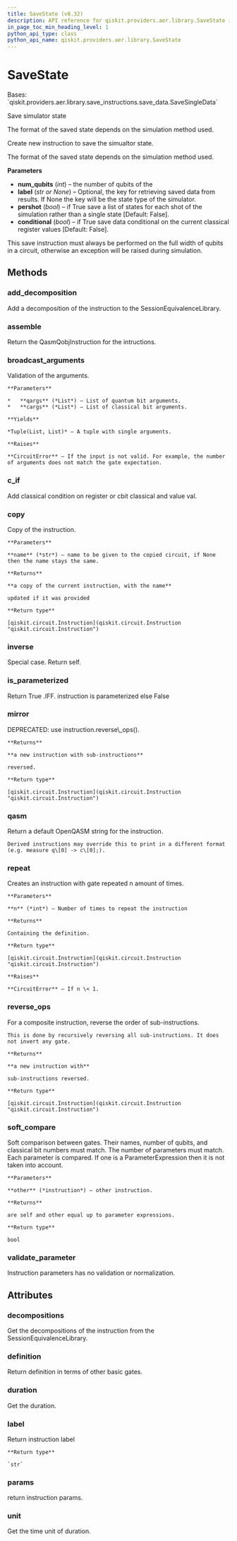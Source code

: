 ```yaml
---
title: SaveState (v0.32)
description: API reference for qiskit.providers.aer.library.SaveState in qiskit v0.32
in_page_toc_min_heading_level: 1
python_api_type: class
python_api_name: qiskit.providers.aer.library.SaveState
---
```


# SaveState

<Class id="qiskit.providers.aer.library.SaveState" isDedicatedPage={true} github="https://github.com/qiskit/qiskit-aer/tree/stable/0.9/qiskit/providers/aer/library/save_instructions/save_state.py" signature="SaveState(num_qubits, label=None, pershot=False, conditional=False)" modifiers="class">
  Bases: `qiskit.providers.aer.library.save_instructions.save_data.SaveSingleData`

  Save simulator state

  The format of the saved state depends on the simulation method used.

  Create new instruction to save the simualtor state.

  The format of the saved state depends on the simulation method used.

  **Parameters**

  *   **num\_qubits** (*int*) – the number of qubits of the
  *   **label** (*str or None*) – Optional, the key for retrieving saved data from results. If None the key will be the state type of the simulator.
  *   **pershot** (*bool*) – if True save a list of states for each shot of the simulation rather than a single state \[Default: False].
  *   **conditional** (*bool*) – if True save data conditional on the current classical register values \[Default: False].

  <Admonition title="Note" type="note">
    This save instruction must always be performed on the full width of qubits in a circuit, otherwise an exception will be raised during simulation.
  </Admonition>

  ## Methods

  <span id="qiskit-providers-aer-library-savestate-add-decomposition" />

  ### add\_decomposition

  <Function id="qiskit.providers.aer.library.SaveState.add_decomposition" signature="SaveState.add_decomposition(decomposition)">
    Add a decomposition of the instruction to the SessionEquivalenceLibrary.
  </Function>

  <span id="qiskit-providers-aer-library-savestate-assemble" />

  ### assemble

  <Function id="qiskit.providers.aer.library.SaveState.assemble" signature="SaveState.assemble()">
    Return the QasmQobjInstruction for the intructions.
  </Function>

  <span id="qiskit-providers-aer-library-savestate-broadcast-arguments" />

  ### broadcast\_arguments

  <Function id="qiskit.providers.aer.library.SaveState.broadcast_arguments" signature="SaveState.broadcast_arguments(qargs, cargs)">
    Validation of the arguments.

    **Parameters**

    *   **qargs** (*List*) – List of quantum bit arguments.
    *   **cargs** (*List*) – List of classical bit arguments.

    **Yields**

    *Tuple(List, List)* – A tuple with single arguments.

    **Raises**

    **CircuitError** – If the input is not valid. For example, the number of arguments does not match the gate expectation.
  </Function>

  <span id="qiskit-providers-aer-library-savestate-c-if" />

  ### c\_if

  <Function id="qiskit.providers.aer.library.SaveState.c_if" signature="SaveState.c_if(classical, val)">
    Add classical condition on register or cbit classical and value val.
  </Function>

  <span id="qiskit-providers-aer-library-savestate-copy" />

  ### copy

  <Function id="qiskit.providers.aer.library.SaveState.copy" signature="SaveState.copy(name=None)">
    Copy of the instruction.

    **Parameters**

    **name** (*str*) – name to be given to the copied circuit, if None then the name stays the same.

    **Returns**

    **a copy of the current instruction, with the name**

    updated if it was provided

    **Return type**

    [qiskit.circuit.Instruction](qiskit.circuit.Instruction "qiskit.circuit.Instruction")
  </Function>

  <span id="qiskit-providers-aer-library-savestate-inverse" />

  ### inverse

  <Function id="qiskit.providers.aer.library.SaveState.inverse" signature="SaveState.inverse()">
    Special case. Return self.
  </Function>

  <span id="qiskit-providers-aer-library-savestate-is-parameterized" />

  ### is\_parameterized

  <Function id="qiskit.providers.aer.library.SaveState.is_parameterized" signature="SaveState.is_parameterized()">
    Return True .IFF. instruction is parameterized else False
  </Function>

  <span id="qiskit-providers-aer-library-savestate-mirror" />

  ### mirror

  <Function id="qiskit.providers.aer.library.SaveState.mirror" signature="SaveState.mirror()">
    DEPRECATED: use instruction.reverse\_ops().

    **Returns**

    **a new instruction with sub-instructions**

    reversed.

    **Return type**

    [qiskit.circuit.Instruction](qiskit.circuit.Instruction "qiskit.circuit.Instruction")
  </Function>

  <span id="qiskit-providers-aer-library-savestate-qasm" />

  ### qasm

  <Function id="qiskit.providers.aer.library.SaveState.qasm" signature="SaveState.qasm()">
    Return a default OpenQASM string for the instruction.

    Derived instructions may override this to print in a different format (e.g. measure q\[0] -> c\[0];).
  </Function>

  <span id="qiskit-providers-aer-library-savestate-repeat" />

  ### repeat

  <Function id="qiskit.providers.aer.library.SaveState.repeat" signature="SaveState.repeat(n)">
    Creates an instruction with gate repeated n amount of times.

    **Parameters**

    **n** (*int*) – Number of times to repeat the instruction

    **Returns**

    Containing the definition.

    **Return type**

    [qiskit.circuit.Instruction](qiskit.circuit.Instruction "qiskit.circuit.Instruction")

    **Raises**

    **CircuitError** – If n \< 1.
  </Function>

  <span id="qiskit-providers-aer-library-savestate-reverse-ops" />

  ### reverse\_ops

  <Function id="qiskit.providers.aer.library.SaveState.reverse_ops" signature="SaveState.reverse_ops()">
    For a composite instruction, reverse the order of sub-instructions.

    This is done by recursively reversing all sub-instructions. It does not invert any gate.

    **Returns**

    **a new instruction with**

    sub-instructions reversed.

    **Return type**

    [qiskit.circuit.Instruction](qiskit.circuit.Instruction "qiskit.circuit.Instruction")
  </Function>

  <span id="qiskit-providers-aer-library-savestate-soft-compare" />

  ### soft\_compare

  <Function id="qiskit.providers.aer.library.SaveState.soft_compare" signature="SaveState.soft_compare(other)">
    Soft comparison between gates. Their names, number of qubits, and classical bit numbers must match. The number of parameters must match. Each parameter is compared. If one is a ParameterExpression then it is not taken into account.

    **Parameters**

    **other** (*instruction*) – other instruction.

    **Returns**

    are self and other equal up to parameter expressions.

    **Return type**

    bool
  </Function>

  <span id="qiskit-providers-aer-library-savestate-validate-parameter" />

  ### validate\_parameter

  <Function id="qiskit.providers.aer.library.SaveState.validate_parameter" signature="SaveState.validate_parameter(parameter)">
    Instruction parameters has no validation or normalization.
  </Function>

  ## Attributes

  ### decompositions

  <Attribute id="qiskit.providers.aer.library.SaveState.decompositions">
    Get the decompositions of the instruction from the SessionEquivalenceLibrary.
  </Attribute>

  ### definition

  <Attribute id="qiskit.providers.aer.library.SaveState.definition">
    Return definition in terms of other basic gates.
  </Attribute>

  ### duration

  <Attribute id="qiskit.providers.aer.library.SaveState.duration">
    Get the duration.
  </Attribute>

  ### label

  <Attribute id="qiskit.providers.aer.library.SaveState.label">
    Return instruction label

    **Return type**

    `str`
  </Attribute>

  ### params

  <Attribute id="qiskit.providers.aer.library.SaveState.params">
    return instruction params.
  </Attribute>

  ### unit

  <Attribute id="qiskit.providers.aer.library.SaveState.unit">
    Get the time unit of duration.
  </Attribute>
</Class>

